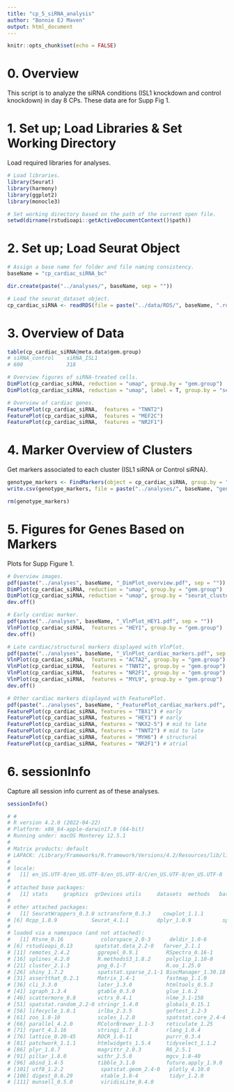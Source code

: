 ```yaml
---
title: "cp_5_siRNA_analysis"
author: "Bonnie EJ Maven"
output: html_document
---
```


```r
knitr::opts_chunk$set(echo = FALSE)
```

# 0. Overview
This script is to analyze the siRNA conditions (ISL1 knockdown and control knockdown) in day 8 CPs. These data are for Supp Fig 1.

# 1. Set up; Load Libraries & Set Working Directory
Load required libraries for analyses.

```r
# Load libraries.
library(Seurat)
library(harmony)
library(ggplot2)
library(monocle3)

# Set working directory based on the path of the current open file.
setwd(dirname(rstudioapi::getActiveDocumentContext()$path))
```

# 2. Set up; Load Seurat Object

```r
# Assign a base name for folder and file naming consistency.
baseName = "cp_cardiac_siRNA_bc"

dir.create(paste("../analyses/", baseName, sep = ""))

# Load the seurat_dataset object.
cp_cardiac_siRNA <- readRDS(file = paste("../data/RDS/", baseName, ".rds", sep = ""))
```

# 3. Overview of Data

```r
table(cp_cardiac_siRNA@meta.data$gem.group)
# siRNA_control    siRNA_ISL1 
# 600              318 

# Overview figures of siRNA-treated cells.
DimPlot(cp_cardiac_siRNA, reduction = "umap", group.by = "gem.group")
DimPlot(cp_cardiac_siRNA, reduction = "umap", label = T, group.by = "seurat_clusters")

# Overview of cardiac genes.
FeaturePlot(cp_cardiac_siRNA,  features = "TNNT2")
FeaturePlot(cp_cardiac_siRNA,  features = "MEF2C")
FeaturePlot(cp_cardiac_siRNA,  features = "NR2F1")
```

# 4. Marker Overview of Clusters
Get markers associated to each cluster (ISL1 siRNA or Control siRNA).

```r
genotype_markers <- FindMarkers(object = cp_cardiac_siRNA, group.by = "gem.group", ident.1="siRNA_ISL1", ident.2 = "siRNA_control",  logfc.threshold = 0)
write.csv(genotype_markers, file = paste("../analyses/", baseName, "genotype_markers.csv", sep = ""))

rm(genotype_markers)
```

# 5. Figures for Genes Based on Markers
Plots for Supp Figure 1.

```r
# Overview images.
pdf(paste("../analyses", baseName, "_DimPlot_overview.pdf", sep = ""))
DimPlot(cp_cardiac_siRNA, reduction = "umap", group.by = "gem.group")
DimPlot(cp_cardiac_siRNA, reduction = "umap", group.by = "seurat_clusters")
dev.off()

# Early cardiac marker.
pdf(paste("../analyses", baseName, "_VlnPlot_HEY1.pdf", sep = ""))
VlnPlot(cp_cardiac_siRNA,  features = "HEY1", group.by = "gem.group")
dev.off()

# Late cardiac/structural markers displayed with VlnPlot.
pdf(paste("../analyses", baseName, "_VlnPlot_cardiac_markers.pdf", sep = ""))
VlnPlot(cp_cardiac_siRNA,  features = "ACTA2", group.by = "gem.group")
VlnPlot(cp_cardiac_siRNA,  features = "TNNT2", group.by = "gem.group")
VlnPlot(cp_cardiac_siRNA,  features = "NR2F1", group.by = "gem.group")
VlnPlot(cp_cardiac_siRNA,  features = "MYL9", group.by = "gem.group")
dev.off()

# Other cardiac markers displayed with FeaturePlot.
pdf(paste("../analyses", baseName, "_FeaturePlot_cardiac_markers.pdf", sep = ""))
FeaturePlot(cp_cardiac_siRNA, features = "TBX1") # early
FeaturePlot(cp_cardiac_siRNA, features = "HEY1") # early
FeaturePlot(cp_cardiac_siRNA, features = "NKX2-5") # mid to late
FeaturePlot(cp_cardiac_siRNA, features = "TNNT2") # mid to late
FeaturePlot(cp_cardiac_siRNA, features = "MYH6") # structural
FeaturePlot(cp_cardiac_siRNA, features = "NR2F1") # atrial
```

# 6. sessionInfo
Capture all session info current as of these analyses.

```r
sessionInfo()

# # 
# R version 4.2.0 (2022-04-22)
# Platform: x86_64-apple-darwin17.0 (64-bit)
# Running under: macOS Monterey 12.5.1
# 
# Matrix products: default
# LAPACK: /Library/Frameworks/R.framework/Versions/4.2/Resources/lib/libRlapack.dylib
# 
# locale:
#   [1] en_US.UTF-8/en_US.UTF-8/en_US.UTF-8/C/en_US.UTF-8/en_US.UTF-8
# 
# attached base packages:
#   [1] stats     graphics  grDevices utils     datasets  methods   base     
# 
# other attached packages:
#   [1] SeuratWrappers_0.3.0 sctransform_0.3.3    cowplot_1.1.1        ggplot2_3.3.6        harmony_0.1.0       
# [6] Rcpp_1.0.9           Seurat_4.1.1         dplyr_1.0.9          sp_1.5-0             SeuratObject_4.1.0  
# 
# loaded via a namespace (and not attached):
#   [1] Rtsne_0.16            colorspace_2.0-3      deldir_1.0-6          ellipsis_0.3.2        ggridges_0.5.3       
# [6] rstudioapi_0.13       spatstat.data_2.2-0   farver_2.1.1          leiden_0.4.2          listenv_0.8.0        
# [11] remotes_2.4.2         ggrepel_0.9.1         RSpectra_0.16-1       fansi_1.0.3           codetools_0.2-18     
# [16] splines_4.2.0         R.methodsS3_1.8.2     polyclip_1.10-0       jsonlite_1.8.0        ica_1.0-3            
# [21] cluster_2.1.3         png_0.1-7             R.oo_1.25.0           rgeos_0.5-9           uwot_0.1.11          
# [26] shiny_1.7.2           spatstat.sparse_2.1-1 BiocManager_1.30.18   compiler_4.2.0        httr_1.4.3           
# [31] assertthat_0.2.1      Matrix_1.4-1          fastmap_1.1.0         lazyeval_0.2.2        limma_3.52.2         
# [36] cli_3.3.0             later_1.3.0           htmltools_0.5.3       tools_4.2.0           rsvd_1.0.5           
# [41] igraph_1.3.4          gtable_0.3.0          glue_1.6.2            RANN_2.6.1            reshape2_1.4.4       
# [46] scattermore_0.8       vctrs_0.4.1           nlme_3.1-158          progressr_0.10.1      lmtest_0.9-40        
# [51] spatstat.random_2.2-0 stringr_1.4.0         globals_0.15.1        mime_0.12             miniUI_0.1.1.1       
# [56] lifecycle_1.0.1       irlba_2.3.5           goftest_1.2-3         future_1.27.0         MASS_7.3-58          
# [61] zoo_1.8-10            scales_1.2.0          spatstat.core_2.4-4   promises_1.2.0.1      spatstat.utils_2.3-1 
# [66] parallel_4.2.0        RColorBrewer_1.1-3    reticulate_1.25       pbapply_1.5-0         gridExtra_2.3        
# [71] rpart_4.1.16          stringi_1.7.8         rlang_1.0.4           pkgconfig_2.0.3       matrixStats_0.62.0   
# [76] lattice_0.20-45       ROCR_1.0-11           purrr_0.3.4           tensor_1.5            labeling_0.4.2       
# [81] patchwork_1.1.1       htmlwidgets_1.5.4     tidyselect_1.1.2      parallelly_1.32.1     RcppAnnoy_0.0.19     
# [86] plyr_1.8.7            magrittr_2.0.3        R6_2.5.1              generics_0.1.3        DBI_1.1.3            
# [91] pillar_1.8.0          withr_2.5.0           mgcv_1.8-40           fitdistrplus_1.1-8    survival_3.3-1       
# [96] abind_1.4-5           tibble_3.1.8          future.apply_1.9.0    crayon_1.5.1          KernSmooth_2.23-20   
# [101] utf8_1.2.2            spatstat.geom_2.4-0   plotly_4.10.0         grid_4.2.0            data.table_1.14.2    
# [106] digest_0.6.29         xtable_1.8-4          tidyr_1.2.0           httpuv_1.6.5          R.utils_2.12.0       
# [111] munsell_0.5.0         viridisLite_0.4.0    
```

